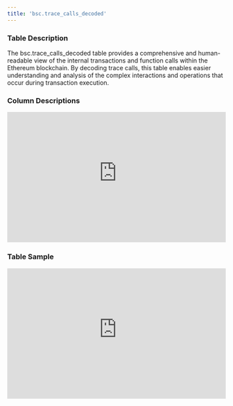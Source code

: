 ```yaml
---
title: 'bsc.trace_calls_decoded'
---
```


### Table Description
The bsc.trace_calls_decoded table provides a comprehensive and human-readable view of the internal transactions and function calls within the Ethereum blockchain. By decoding trace calls, this table enables easier understanding and analysis of the complex interactions and operations that occur during transaction execution.
### Column Descriptions

<div>
    <iframe
        src="https://doc-embed-app.chainbasehq.com/columns/bsc.trace_calls_decoded"
        width="100%"
        height="300px"
        frameBorder="0"
        scrolling="no"
    ></iframe>
</div>

### Table Sample

<div>
    <iframe
        src="https://doc-embed-app.chainbasehq.com/data/bsc.trace_calls_decoded"
        width="100%"
        height="300px"
        frameBorder="0"
        scrolling="no"
    ></iframe>
</div>
